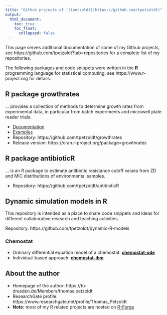 ---
title: "Github projects of ![tpetzoldt](https://github.com/tpetzoldt)"
output:
  html_document:
    toc: true
    toc_float:
      collapsed: false
---


This page serves additional documentation of some of my Github projects, 
see https://github.com/tpetzoldt?tab=repositories for a complete list of my repositories.

The following packages and code snippets were written in the **R** programming language for statistical computing, see https://www.r-project.org for details.

## R package growthrates

... provides a collection of methods to determine growth rates from experimental data, in particular from batch experiments and microwell plate reader trials.

* [Documentation](growthrates/doc)
* [Examples](growthrates/examples)
* Repository: https://github.com/tpetzoldt/growthrates
* Release version: https://cran.r-project.org/package=growthrates

## R package antibioticR

... is an R package to estimate antibiotic resistance cutoff values from ZD and MIC distributions of environmental samples.

* Repository: https://github.com/tpetzoldt/antibioticR

## Dynamic simulation models in R

This repository is intended as a place to share code snippets and ideas for different collaborative research and teaching activities.

Repository: https://github.com/tpetzoldt/dynamic-R-models

### Chemostat

* Ordinary differential equation model of a chemostat: [**chemostat-ode**](chemostat/chemostat-ode.html)
* Individual-based approach: [**chemostat-ibm**](chemostat/chemostat-ibm.html)

## About the author

* Homepage of the author: https://tu-dresden.de/Members/thomas.petzoldt
* ResearchGate profile: https://www.researchgate.net/profile/Thomas_Petzoldt
* **Note:** most of my R related projects are hosted on [R-Forge](https://r-forge.r-project.org/users/petzoldt/)
